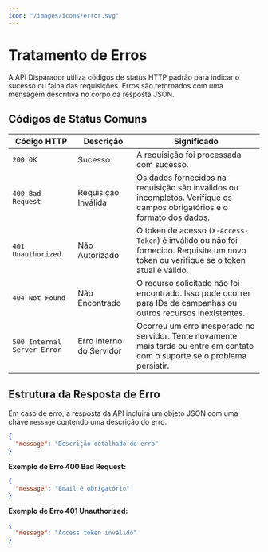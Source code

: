 ```yaml
---
icon: "/images/icons/error.svg"
--- 
```


# Tratamento de Erros

A API Disparador utiliza códigos de status HTTP padrão para indicar o sucesso ou falha das requisições. Erros são retornados com uma mensagem descritiva no corpo da resposta JSON.

## Códigos de Status Comuns

| Código HTTP | Descrição                 | Significado                                                                |
|-------------|---------------------------|----------------------------------------------------------------------------|
| `200 OK`    | Sucesso                   | A requisição foi processada com sucesso.                                   |
| `400 Bad Request` | Requisição Inválida       | Os dados fornecidos na requisição são inválidos ou incompletos. Verifique os campos obrigatórios e o formato dos dados. |
| `401 Unauthorized` | Não Autorizado            | O token de acesso (`X-Access-Token`) é inválido ou não foi fornecido. Requisite um novo token ou verifique se o token atual é válido. |
| `404 Not Found` | Não Encontrado            | O recurso solicitado não foi encontrado. Isso pode ocorrer para IDs de campanhas ou outros recursos inexistentes. |
| `500 Internal Server Error` | Erro Interno do Servidor | Ocorreu um erro inesperado no servidor. Tente novamente mais tarde ou entre em contato com o suporte se o problema persistir. |

## Estrutura da Resposta de Erro

Em caso de erro, a resposta da API incluirá um objeto JSON com uma chave `message` contendo uma descrição do erro.

```json
{
  "message": "Descrição detalhada do erro"
}
```

**Exemplo de Erro 400 Bad Request:**

```json
{
  "message": "Email é obrigatório"
}
```

**Exemplo de Erro 401 Unauthorized:**

```json
{
  "message": "Access token inválido"
}
``` 
